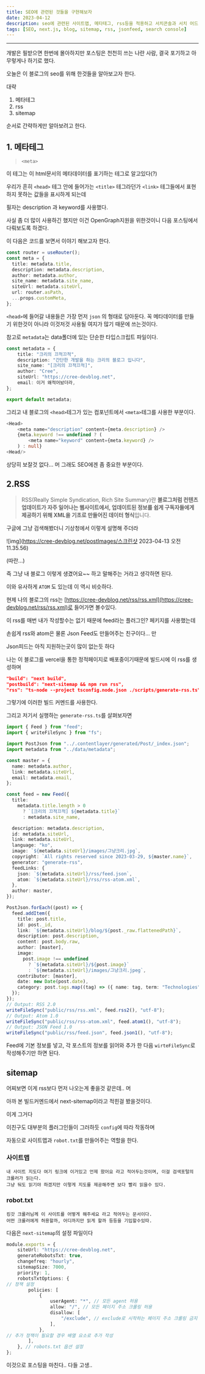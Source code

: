 ```yaml
---
title: SEO에 관련된 것들을 구현해보자
date: 2023-04-12
description: seo에 관련된 사이트맵, 메타테그, rss등을 적용하고 서치콘솔과 서치 어드바이저에 등록해보자
tags: [SEO, next.js, blog, sitemap, rss, jsonfeed, search console]
---
```


---

개발은 필받으면 한번에 몰아하지만 포스팅은 천천히 쓰는 나란 사람, 결국 포기하고 아무렇게나 하기로 했다.

오늘은 이 블로그의 seo를 위해 한것들을 알아보고자 한다.

대략

1. 메타테그
2. rss
3. sitemap

순서로 간략하게만 알아보려고 한다.

## 1. 메타테그

> `<meta>`

이 테그는 이 html문서의 메타데이터를 표기하는 테그로 알고있다(?)

우리가 흔히 `<head>` 테그 안에 들어가는 `<title>` 테그라던가 `<link>` 테그들에서 표현하지 못하는 값들을 표시하게 되는데

필자는 description 과 keyword를 사용했다.

사실 좀 더 많이 사용하긴 했지만 이건 OpenGraph지원을 위한것이니 다음 포스팅에서 다뤄보도록 하겠다.

이 다음은 코드를 보면서 이야기 해보고자 한다.

```typescript
const router = useRouter();
const meta = {
  title: metadata.title,
  description: metadata.description,
  author: metadata.author,
  site_name: metadata.site_name,
  siteUrl: metadata.siteUrl,
  url: router.asPath,
  ...props.customMeta,
};
```

`<head>`에 들어갈 내용들은 가장 먼저 `json` 의 형태로 담아둔다.
꼭 메타데이터를 만들기 위한것이 아니라 이것저것 사용될 여지가 많기 때문에 쓰는것이다.

참고로 `metadata`는 data폴더에 있는 단순한 타입스크립트 파일이다.

```Typescript
const metadata = {
	title: "크리의 끄적끄적",
	description: "간단한 개발을 하는 크리의 블로그 입니다",
	site_name: "[크리의 끄적끄적]",
	author: "Cree",
	siteUrl: "https://cree-devblog.net",
	email: 이거 왜적어놨더라,
};

export default metadata;
```

그리고 내 블로그의 `<head>`테그가 있는 컴포넌트에서 `<meta>`테그를 사용한 부분이다.

```Typescript
<Head>
	<meta name="description" content={meta.description} />
	{meta.keyword !== undefined ? (
		<meta name="keyword" content={meta.keyword} />
	) : null}
<Head/>
```

상당히 보잘것 없다... 머 그래도 SEO에겐 좀 중요한 부분이다.

## 2.RSS

> RSS(Really Simple Syndication, Rich Site Summary)란 **블로그처럼 컨텐츠 업데이트가 자주 일어나는 웹사이트에서, 업데이트된 정보를 쉽게 구독자들에게 제공하기 위해 XML을 기초로 만들어진 데이터 형식**입니다.

구글에 그냥 검색해봤더니 기상청에서 이렇게 설명해 주더라

![img](https://cree-devblog.net/postImages/스크린샷 2023-04-13 오전 11.35.56)

(따란...)

즉 그냥 내 블로그 이렇게 생겼어요~~ 하고 말해주는 거라고 생각하면 된다.

이와 유사하게 `ATOM` 도 있는데 이 역시 비슷하다.

현제 나의 블로그의 rss는 [https://cree-devblog.net/rss/rss.xml](https://cree-devblog.net/rss/rss.xml)로 들어가면 볼수있다.

이 rss를 매번 내가 작성할수는 없기 때문에 feed라는 플러그인? 페키지를 사용했는데

손쉽게 rss와 atom은 물론 Json Feed도 만들어주는 친구이다... 만

Json피드는 아직 지원하는곳이 많이 없는듯 하다

나는 이 블로그를 vercel을 통한 정적페이지로 배포중이기때문에 빌드시에 이 rss를 생성하며

```json
"build": "next build",
"postbuild": "next-sitemap && npm run rss",
"rss": "ts-node --project tsconfig.node.json ./scripts/generate-rss.ts"
```

그렇기에 이러한 빌드 커멘드를 사용한다.

그리고 저기서 실행하는 `generate-rss.ts`를 살펴보자면

```typescript
import { Feed } from "feed";
import { writeFileSync } from "fs";

import PostJson from "../.contentlayer/generated/Post/_index.json";
import metadata from "../data/metadata";

const master = {
  name: metadata.author,
  link: metadata.siteUrl,
  email: metadata.email,
};

const feed = new Feed({
  title:
    metadata.title.length > 0
      ? `[크리의 끄적끄적] ${metadata.title}`
      : metadata.site_name,

  description: metadata.description,
  id: metadata.siteUrl,
  link: metadata.siteUrl,
  language: "ko",
  image: `${metadata.siteUrl}/images/그냥크리.jpg`,
  copyright: `All rights reserved since 2023-03-29, ${master.name}`,
  generator: "generate-rss",
  feedLinks: {
    json: `${metadata.siteUrl}/rss/feed.json`,
    atom: `${metadata.siteUrl}/rss/rss-atom.xml`,
  },
  author: master,
});

PostJson.forEach((post) => {
  feed.addItem({
    title: post.title,
    id: post._id,
    link: `${metadata.siteUrl}/blog/${post._raw.flattenedPath}`,
    description: post.description,
    content: post.body.raw,
    author: [master],
    image:
      post.image !== undefined
        ? `${metadata.siteUrl}/${post.image}`
        : `${metadata.siteUrl}/images/그냥크리.jpeg`,
    contributor: [master],
    date: new Date(post.date),
    category: post.tags.map((tag) => ({ name: tag, term: "Technologies" })),
  });
});
// Output: RSS 2.0
writeFileSync("public/rss/rss.xml", feed.rss2(), "utf-8");
// Output: Atom 1.0
writeFileSync("public/rss/rss-atom.xml", feed.atom1(), "utf-8");
// Output: JSON Feed 1.0
writeFileSync("public/rss/feed.json", feed.json1(), "utf-8");
```

Feed에 기본 정보를 넣고, 각 포스트의 정보를 읽어와 추가 한 다음 `wirteFileSync`로 작성해주기만 하면 된다.

## sitemap

어찌보면 이게 rss보다 먼저 나오는게 좋을것 같은데.. 머

아까 본 빌드커멘드에서 next-sitemap이라고 적힌걸 봤을것이다.

이게 그거다

이친구도 대부분의 플러그인들이 그러하듯 `config`에 따라 작동하며

자동으로 사이트맵과 `robot.txt`를 만들어주는 역할을 한다.

### 사이트맵

    내 사이트 지도다 여기 링크에 이거있고 언제 왔어요 라고 적어두는것이며, 이걸 검색포털의 크롤러가 읽는다.
    그냥 둬도 읽기야 하겠지만 이렇게 지도를 제공해주면 보다 빨리 읽을수 있다.

### robot.txt

    킹갓 크롤러님께 이 사이트를 어떻게 해주세요 라고 적어두는 문서이다.
    어떤 크롤러에게 허용할까, 어디까지만 읽게 할까 등등을 기입할수있따.

다음은 `next-sitemap`의 설정 파일이다

```Typescript
module.exports = {
	siteUrl: "https://cree-devblog.net",
	generateRobotsTxt: true,
	changefreq: "hourly",
	sitemapSize: 7000,
	priority: 1,
	robotsTxtOptions: {
// 정책 설정
		policies: [
			{
				userAgent: "*", // 모든 agent 허용
				allow: "/", // 모든 페이지 주소 크롤링 허용
				disallow: [
					"/exclude", // exclude로 시작하는 페이지 주소 크롤링 금지
				],
			},
// 추가 정책이 필요할 경우 배열 요소로 추가 작성
		],
	}, // robots.txt 옵션 설정
};
```

이것으로 포스팅을 마친다.. 다들 고생..
